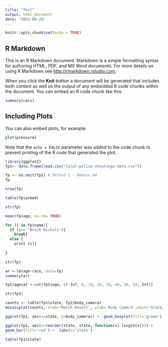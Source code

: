 ```yaml
---
title: "Test"
output: html_document
date: "2022-09-20"
---
```


```r
knitr::opts_chunk$set(echo = TRUE)
```

## R Markdown

This is an R Markdown document. Markdown is a simple formatting syntax for authoring HTML, PDF, and MS Word documents. For more details on using R Markdown see <http://rmarkdown.rstudio.com>.

When you click the **Knit** button a document will be generated that includes both content as well as the output of any embedded R code chunks within the document. You can embed an R code chunk like this:

```r
summary(cars)
```

## Including Plots

You can also embed plots, for example:

```r
plot(pressure)
```

Note that the `echo = FALSE` parameter was added to the code chunk to prevent printing of the R code that generated the plot.

```r
library(ggplot2)
fp1<- data.frame(read.csv("fatal-police-shootings-data.csv"))
```

```r
fp <- na.omit(fp1) # Method 1 - Remove NA
fp

```


```r
nrow(fp)

table(fp$armed)
```

```r
str(fp)

mean(fp$age, na.rm= TRUE)
```
```r
for (i in fp$name){
  if (i== "Brock Nichols"){
    break}
  else {
    print (i)}
  
} 

str(fp)
```
```r
ar <-lm(age~race, data=fp)
summary(ar)
```

```r
fp1$agecat <-cut(fp1$age, c(-Inf, 0, 18, 28, 38, 48, 58, 68, Inf))

str(fp1)

counts <- table(fp1$state, fp1$body_camera)
mosaicplot(counts, xlab='Match Result', ylab='Body Camera',main='State/ BodyCam', col='Green')

```
```r
ggplot(fp1, aes(x=state, y=body_camera)) +  geom_boxplot(fill='green')


```

```r
ggplot(fp1, aes(x=reorder(state, state, function(x)-length(x)))) +
geom_bar(fill='red') +  labs(x='state')

table(fp1$state)
```

